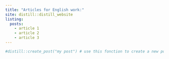 ```yaml
---
title: "Articles for English work:"
site: distill::distill_website
listing: 
  posts:
    - article 1
    - article 2
    - article 3
---
```


```r
#distill::create_post("my post") # use this fonction to create a new post
```

